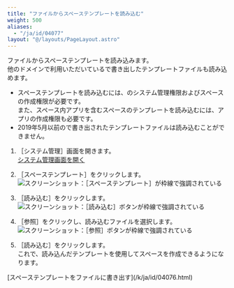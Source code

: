 ```yaml
---
title: "ファイルからスペーステンプレートを読み込む"
weight: 500
aliases:
  - "/ja/id/04077"
layout: "@/layouts/PageLayout.astro"
---
```




ファイルからスペーステンプレートを読み込みます。  
他のドメインで利用いただいている<Kintone />で書き出したテンプレートファイルも読み込めます。

<Note>

* スペーステンプレートを読み込むには、<Kintone />のシステム管理権限およびスペースの作成権限が必要です。  
  また、スペース内アプリを含むスペースのテンプレートを読み込むには、アプリの作成権限も必要です。
* 2019年5月以前の<Kintone />で書き出されたテンプレートファイルは読み込むことができません。

</Note>

1. <Wovn>［<Kintone />システム管理］</Wovn>画面を開きます。  
  [<Kintone />システム管理画面を開く](/k/ja/id/04046.html)

1. <Wovn>［スペーステンプレート］</Wovn>をクリックします。  
   <Img src="/k/kintone/img-ja/import_spacetemplate_img01.png" alt="スクリーンショット：［スペーステンプレート］が枠線で強調されている" />

1. <Wovn>［読み込む］</Wovn>をクリックします。  
   <Img src="/k/kintone/img-ja/import_spacetemplate_img02.png" alt="スクリーンショット：［読み込む］ボタンが枠線で強調されている" />

1. <Wovn>［参照］</Wovn>をクリックし、読み込むファイルを選択します。  
   <Img src="/k/kintone/img-ja/import_spacetemplate_img03.png" alt="スクリーンショット：［参照］ボタンが枠線で強調されている" />

1. <Wovn>［読み込む］</Wovn>をクリックします。  
  これで、読み込んだテンプレートを使用してスペースを作成できるようになります。

<Reference>
[スペーステンプレートをファイルに書き出す](/k/ja/id/04076.html)

</Reference>
